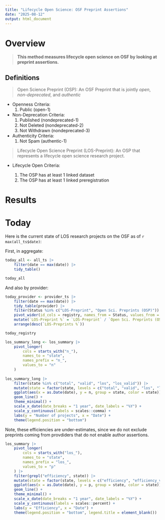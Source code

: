 ```yaml
---
title: "Lifecycle Open Science: OSF Preprint Assertions"
date: "2025-08-12"
output: html_document
---
```


# Overview

> **This method measures lifecycle open science on OSF by looking at preprint assertions.**

## Definitions

> Open Science Preprint (OSP): An OSF Preprint that is jointly *open*, *non-deprecated*, and *authentic*

- Openness Criteria:
    1. Public (open-1)

- Non-Deprecation Criteria:
    1. Published (nondeprecated-1)
    2. Not Deleted (nondeprecated-2)
    3. Not Withdrawn (nondeprecated-3)

- Authenticity Criteria:
    1. Not Spam (authentic-1)

> Lifecycle Open Science Preprint (LOS-Preprint): An OSP that represents a lifecycle open science research project.

- Lifecycle Open Criteria:

    1. The OSP has at least 1 linked dataset
    2. The OSP has at least 1 linked preregistration

# Results

# Today

Here is the current state of LOS research projects on the OSF as of `r max(all_ts$date)`:


First, in aggregate:

```r
today_all <- all_ts |>
    filter(date == max(date)) |>
    tidy_table()

today_all
```

And also by provider:

```r
today_provider <- provider_ts |>
    filter(date == max(date)) |>
    tidy_table(provider) |>
    filter(Status %in% c("LOS-Preprint", "Open Sci. Preprints (OSP)")) |>
    pivot_wider(id_cols = registry, names_from = Status, values_from = N)  |>
    mutate(`LOS-Preprint %` = `LOS-Preprint` / `Open Sci. Preprints (OSP)` * 100) |>
    arrange(desc(`LOS-Preprints %`))

today_registry
```


```r
los_summary_long <- los_summary |>
    pivot_longer(
        cols = starts_with("n_"),
        names_to = "state",
        names_prefix = "n_",
        values_to = "n"
    )
    
los_summary_long |>
    filter(state %in% c("total", "valid", "los", "los_valid")) |>
    mutate(state = factor(state, levels = c("total", "valid", "los", "los_valid"))) |>
    ggplot(aes(x = as.Date(date), y = n, group = state, color = state)) + 
    geom_line() +
    theme_minimal() +
    scale_x_date(date_breaks = "1 year", date_labels = "%Y") +
    scale_y_continuous(labels = scales::comma) +
    labs(y = "Number of projects", x = "Date") +
    theme(legend.position = "bottom")
```

Note, these efficiencies are under-estimates, since we do not exclude preprints coming from provdiders that do not enable author assertions.

```r
los_summary |>
    pivot_longer(
        cols = starts_with("los_"),
        names_to = "state",
        names_prefix = "los_",
        values_to = "p"
    ) |>
    filter(grepl("efficiency", state)) |>
    mutate(state = factor(state, levels = c("efficiency", "efficiency_valid"))) |>
    ggplot(aes(x = as.Date(date), y = p, group = state, color = state)) +
    geom_line() +
    theme_minimal() +
    scale_x_date(date_breaks = "1 year", date_labels = "%Y") +
    scale_y_continuous(labels = scales::percent) +
    labs(y = "Efficiency", x = "Date") +
    theme(legend.position = "bottom", legend.title = element_blank())
```

